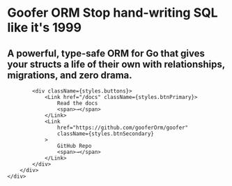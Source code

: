 
<div className={styles.container} style={{ height: "100%" }}>
	<div>
		<div className={styles.jumbotron}>
			<h1 className={styles.heading}>
				Goofer ORM
				Stop hand-writing SQL like it's 1999
			</h1>
			<h2 className={styles.subheading}>
				A powerful, type-safe ORM for Go that gives your structs a life of their own with relationships, migrations, and zero drama.
			</h2>


			<div className={styles.buttons}>
				<Link href="/docs" className={styles.btnPrimary}>
					Read the docs
					<span>→</span>
				</Link>
				<Link
					href="https://github.com/gooferOrm/goofer"
					className={styles.btnSecondary}
				>
					GitHub Repo
					<span>→</span>
				</Link>
			</div>
		</div>
	</div>
</div>
